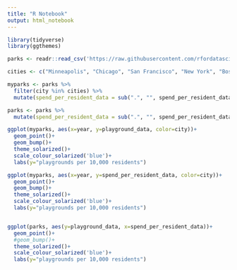```yaml
---
title: "R Notebook"
output: html_notebook
---
```


```r
library(tidyverse)
library(ggthemes)

```


```r
parks <- readr::read_csv('https://raw.githubusercontent.com/rfordatascience/tidytuesday/master/data/2021/2021-06-22/parks.csv')
```


```r
cities <- c("Minneapolis", "Chicago", "San Francisco", "New York", "Boston", "Seattle")

myparks <- parks %>% 
  filter(city %in% cities) %>%
  mutate(spend_per_resident_data = sub(".", "", spend_per_resident_data), spend_per_resident_data = as.numeric(spend_per_resident_data))

parks <- parks %>% 
  mutate(spend_per_resident_data = sub(".", "", spend_per_resident_data), spend_per_resident_data = as.numeric(spend_per_resident_data))

```

```r
ggplot(myparks, aes(x=year, y=playground_data, color=city))+
  geom_point()+
  geom_bump()+
  theme_solarized()+
  scale_colour_solarized('blue')+
  labs(y="playgrounds per 10,000 residents")

ggplot(myparks, aes(x=year, y=spend_per_resident_data, color=city))+
  geom_point()+
  geom_bump()+
  theme_solarized()+
  scale_colour_solarized('blue')+
  labs(y="playgrounds per 10,000 residents")


ggplot(parks, aes(y=playground_data, x=spend_per_resident_data))+
  geom_point()+
  #geom_bump()+
  theme_solarized()+
  scale_colour_solarized('blue')+
  labs(y="playgrounds per 10,000 residents")
  
```

